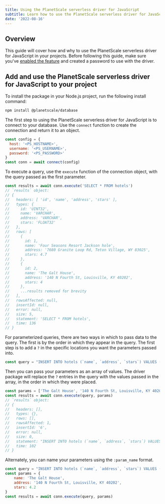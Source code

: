 ```yaml
---
title: Using the PlanetScale serverless driver for JavaScript
subtitle: Learn how to use the PlanetScale serverless driver for JavaScript in your projects.
date: '2022-08-16'
---
```


## Overview

This guide will cover how and why to use the PlanetScale serverless driver for JavaScript in your projects. Before following this guide, make sure you've [enabled the feature](/docs/tutorials/planetscale-serverless-driver) and created a password to use with the driver.


## Add and use the PlanetScale serverless driver for JavaScript to your project

To install the package in your Node.js project, run the following install command:

```bash
npm install @planetscale/database
```

The first step to using the PlanetScale serverless driver for JavaScript is to connect to your database. Use the `connect` function to create the connection and return it to an object.

```jsx
const config = {
  host: '<PS_HOSTNAME>',
  username: '<PS_USERNAME>',
  password: '<PS_PASSWORD>'
}
const conn = await connect(config)
```

To execute a query, use the `execute` function of the connection object, with the query passed as the first parameter. 

```jsx
const results = await conn.execute('SELECT * FROM hotels')
// `results` object:
// {
//   headers: [ 'id', 'name', 'address', 'stars' ],
//   types: {
//     id: 'UINT32',
//     name: 'VARCHAR',
//     address: 'VARCHAR',
//     stars: 'FLOAT32'
//   },
//   rows: [
//     {
//       id: 1,
//       name: 'Four Seasons Resort Jackson hole',
//       address: '7680 Granite Loop Rd, Teton Village, WY 83025',
//       stars: 4.7
//     },
//     {
//       id: 2,
//       name: 'The Galt House',
//       address: '140 N Fourth St, Louisville, KY 40202',
//       stars: 4
//     },
//     ...results removed for brevity
//   ],
//   rowsAffected: null,
//   insertId: null,
//   error: null,
//   size: 5,
//   statement: 'SELECT * FROM hotels',
//   time: 136
// }
```

For parameterized queries, there are two ways in which to pass data to the query. The first is by the order in which they appear in the query. The first step is to add a `?` in the specific locations you want the parameters passed into.

```jsx
const query = "INSERT INTO hotels (`name`, `address`, `stars`) VALUES (?, ?, ?)"
```

Then you can pass your parameters as an array of values. The driver package will replace the `?` entries in the query with the values passed in the array, in the order in which they were placed.

```jsx
const params = ['The Galt House', '140 N Fourth St, Louisville, KY 40202', 4.2)
const results = await conn.execute(query, params)
// `results` object:
// {
//   headers: [],
//   types: {},
//   rows: [],
//   rowsAffected: 1,
//   insertId: '6',
//   error: null,
//   size: 0,
//   statement: "INSERT INTO hotels (`name`, `address`, `stars`) VALUES ('Montage Kapalua Bay 2', '1 Bay Dr, Lahaina, HI 96761', 4)",
//   time: 102
// }
```

Alternately, you can name your parameters using the `:param_name` format.

```jsx
const query = "INSERT INTO hotels (`name`, `address`, `stars`) VALUES (:name, :address :stars)"
const params = {
	name: 'The Galt House', 
	address: '140 N Fourth St, Louisville, KY 40202', 
	stars: 4.2
}
const results = await conn.execute(query, params)
```

<GetHelp />
